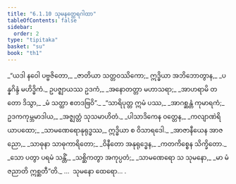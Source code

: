 ```yaml
---
title: "6.1.10 သုမနတ္ထေရဂါထာ"
tableOfContents: false
sidebar:
  order: 2
type: "tipitaka"
basket: "su"
book: "th1"
---
```



<DynamicBreadcrumb />

<Division number="429" book="th1">

<Paragraph number="706" type="verses" book="th1">
_“ယဒါ နဝေါ ပဗ္ဗဇိတော,_  
_ဇာတိယာ သတ္တဝဿိကော;_  
ဣဒ္ဓိယာ အဘိဘောတွာန,_  
_ပန္နဂိန္ဒံ မဟိဒ္ဓိကံ._  

</Paragraph>

</Division>
<Division number="430" book="th1">

<Paragraph number="707" type="verses" book="th1">
ဥပဇ္ဈာယဿ ဥဒကံ,_  
_အနောတတ္တာ မဟာသရာ;_  
_အာဟရာမိ တတော ဒိသွာ,_  
_မံ သတ္ထာ ဧတဒဗြဝိ”._  

</Paragraph>

</Division>
<Division number="431" book="th1">

<Paragraph number="708" type="verses" book="th1">
_“သာရိပုတ္တ ဣမံ ပဿ,_  
_အာဂစ္ဆန္တံ ကုမာရကံ;_  
ဥဒကကုမ္ဘမာဒါယ,_  
_အဇ္ဈတ္တံ သုသမာဟိတံ._  

</Paragraph>

</Division>
<Division number="432" book="th1">

<Paragraph number="709" type="verses" book="th1">
_ပါသာဒိကေန ဝတ္တေန,_  
_ကလျာဏဲရိယာပထော;_  
_သာမဏေရောနုရုဒ္ဓဿ,_  
ဣဒ္ဓိယာ စ ဝိသာရဒေါ._  

</Paragraph>

</Division>
<Division number="433" book="th1">

<Paragraph number="710" type="verses" book="th1">
_အာဇာနီယေန အာဇညော,_  
_သာဓုနာ သာဓုကာရိတော;_  
_ဝိနီတော အနုရုဒ္ဓေန,_  
_ကတကိစ္စေန သိက္ခိတော._  

</Paragraph>

</Division>
<Division number="434" book="th1">

<Paragraph number="711" type="verses" book="th1">
_သော ပတွာ ပရမံ သန္တိံ,_  
_သစ္ဆိကတွာ အကုပ္ပတံ;_  
_သာမဏေရော သ သုမနော,_  
_မာ မံ ဇညာတိ ဣစ္ဆတီ”တိ._  


</Paragraph>
</Division>

<Paragraph number="712" type="center" book="th1">
…  သုမနော ထေရော… .
</Paragraph>